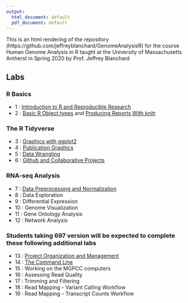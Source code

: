 ```yaml
---
output:
  html_document: default
  pdf_document: default
---
```


This is an html rendering of the repository (https://github.com/jeffreyblanchard/GenomeAnalysisR) for the course Human Genome Analysis in R taught at the University of Massachusetts Amherst in Spring 2020 by Prof. Jeffrey Blanchard

## Labs

### R Basics

* 1 : [Introduction to R and Reproducible Research](Lab1_HuGen_2020.html)
* 2 : [Basic R Object types](Lab2_HuGen_2020.html) and [Producing Reports With knitr](Lab2B_HuGen_2020.html)

### The R Tidyverse

* 3 : [Graphics with ggplot2](Lab3_HuGen_2020.html)
* 4 : [Publication Graphics](Lab4_HuGen_2020.html)
* 5 : [Data Wrangling](Lab5_HuGen_2020.html)
* 6 : [Github and Collaborative Projects](Lab6_HuGen_2020.html)

### RNA-seq Analysis

* 7 : [Data Preprocessing and Normalization](Lab7_HuGen_2020.html)
* 8 : Data Exploration
* 9 : Differential Expression
* 10 : Genome Visualization
* 11 : Gene Ontology Analysis
* 12 : Network Analysis

### Students taking 697 version will be expected to complete these following additional labs

* 13 : [Project Organization and Management](https://datacarpentry.org/organization-genomics/01-tidiness/index.html)
* 14 : [The Command Line](LabA_697_command_line.html)
* 15 : Working on the MGPCC computers
* 16 : Assessing Read Quality
* 17 : Trimming and Filtering
* 18 : Read Mapping - Variant Calling Workflow
* 19 : Read Mapping - Transcript Counts Workflow
